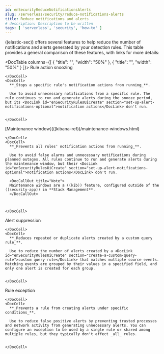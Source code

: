 ```yaml
---
id: enSecurityReduceNotificationsAlerts
slug: /serverless/security/reduce-notifications-alerts
title: Reduce notifications and alerts
# description: Description to be written
tags: [ 'serverless', 'security', 'how-to' ]
---
```


<div id="reduce-notifications-alerts"></div>

((elastic-sec)) offers several features to help reduce the number of notifications and alerts generated by your detection rules. This table provides a general comparison of these features, with links for more details:

<DocTable columns={[
  {
    "title": "",
    "width": "50%"
  },
  {
    "title": "",
    "width": "50%"
  }
]}>
  <DocRow>
    <DocCell>
      <DocLink id="enSecurityRulesUiManagement" section="snooze-rule-actions">Rule action snoozing</DocLink>
      
    </DocCell>
    <DocCell>
      **_Stops a specific rule's notification actions from running_**. 
      
      Use to avoid unnecessary notifications from a specific rule. The rule continues to run and generate alerts during the snooze period, but its <DocLink id="enSecurityRulesUiCreate" section="set-up-alert-notifications-optional">notification actions</DocLink> don't run.
      
      
    </DocCell>
  </DocRow>
  <DocRow>
    <DocCell>
      [Maintenance window](((kibana-ref))/maintenance-windows.html)
      
    </DocCell>
    <DocCell>
      **_Prevents all rules' notification actions from running_**. 
      
      Use to avoid false alarms and unnecessary notifications during planned outages. All rules continue to run and generate alerts during the maintenance window, but their <DocLink id="enSecurityRulesUiCreate" section="set-up-alert-notifications-optional">notification actions</DocLink> don't run.
      
      <DocCallOut title="Note">
      Maintenance windows are a ((kib)) feature, configured outside of the ((security-app)) in **Stack Management**.
      </DocCallOut>
      
      
      
    </DocCell>
  </DocRow>
  <DocRow>
    <DocCell>
      <DocLink id="enSecurityAlertSuppression">Alert suppression</DocLink>
      
    </DocCell>
    <DocCell>
      **_Reduces repeated or duplicate alerts created by a custom query rule_**. 
      
      Use to reduce the number of alerts created by a <DocLink id="enSecurityRulesUiCreate" section="create-a-custom-query-rule">custom query rule</DocLink> that matches multiple source events. Matching events are grouped by their values in a specified field, and only one alert is created for each group.
      
      
    </DocCell>
  </DocRow>
  <DocRow>
    <DocCell>
      <DocLink id="enSecurityDetectionsUiExceptions">Rule exception</DocLink>
      
    </DocCell>
    <DocCell>
      **_Prevents a rule from creating alerts under specific conditions_**.
      
      Use to reduce false positive alerts by preventing trusted processes and network activity from generating unnecessary alerts. You can configure an exception to be used by a single rule or shared among multiple rules, but they typically don't affect _all_ rules.
      
      
    </DocCell>
  </DocRow>
</DocTable>
